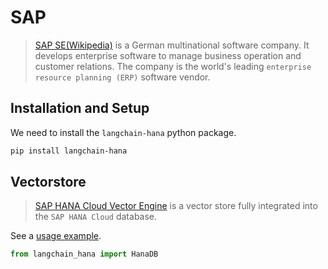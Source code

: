 # SAP

>[SAP SE(Wikipedia)](https://www.sap.com/about/company.html) is a German multinational 
> software company. It develops enterprise software to manage business operation and 
> customer relations. The company is the world's leading 
> `enterprise resource planning (ERP)` software vendor.

## Installation and Setup

We need to install the `langchain-hana` python package.

```bash
pip install langchain-hana
```

## Vectorstore

>[SAP HANA Cloud Vector Engine](https://www.sap.com/events/teched/news-guide/ai.html#article8) is 
> a vector store fully integrated into the `SAP HANA Cloud` database.

See a [usage example](/docs/integrations/vectorstores/sap_hanavector).

```python
from langchain_hana import HanaDB
```
